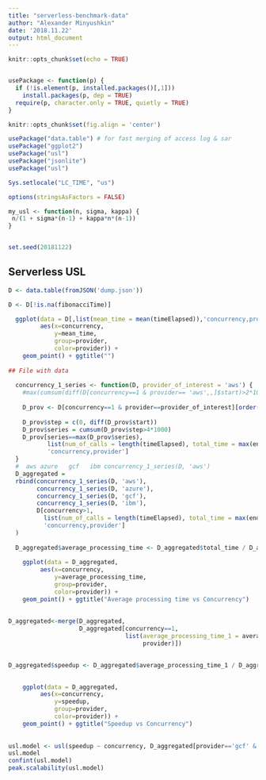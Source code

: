 ```yaml
---
title: "serverless-benchmark-data"
author: "Alexander Minyushkin"
date: '2018.11.22'
output: html_document
---
```


```r
knitr::opts_chunk$set(echo = TRUE)


usePackage <- function(p) {
  if (!is.element(p, installed.packages()[,1]))
    install.packages(p, dep = TRUE)
  require(p, character.only = TRUE, quietly = TRUE)
}

knitr::opts_chunk$set(fig.align = 'center')

usePackage("data.table") # for fast merging of access log & sar
usePackage("ggplot2")
usePackage("usl")
usePackage("jsonlite")
usePackage("usl")

Sys.setlocale("LC_TIME", "us")

options(stringsAsFactors = FALSE)

my_usl <- function(n, sigma, kappa) {
 n/(1 + sigma*(n-1) + kappa*n*(n-1)) 
}


set.seed(20181122)

```

## Serverless USL 
```r
D <- data.table(fromJSON('dump.json'))

D <- D[!is.na(fibonacciTime)]

  ggplot(data = D[,list(mean_time = mean(timeElapsed)),'concurrency,provider'], 
         aes(x=concurrency, 
             y=mean_time,
             group=provider,
             color=provider)) +
    geom_point() + ggtitle("")
  
## File with data
  
  concurrency_1_series <- function(D, provider_of_interest = 'aws') {
    #max(cumsum(diff(D[concurrency==1 & provider== 'aws',,]$start)>2*1000))
    
    D_prov <- D[concurrency==1 & provider==provider_of_interest][order(start)]
    
    D_prov$step = c(0, diff(D_prov$start))
    D_prov$series = cumsum(D_prov$step>4*1000)
    D_prov[series==max(D_prov$series),
           list(num_of_calls = length(timeElapsed), total_time = max(end) - min(start)),
           'concurrency,provider']
  }
  #  aws azure   gcf   ibm concurrency_1_series(D, 'aws')
  D_aggregated = 
  rbind(concurrency_1_series(D, 'aws'),
        concurrency_1_series(D, 'azure'),
        concurrency_1_series(D, 'gcf'),
        concurrency_1_series(D, 'ibm'),
        D[concurrency>1,
          list(num_of_calls = length(timeElapsed), total_time = max(end) - min(start)),
          'concurrency,provider']
  )
  
  D_aggregated$average_processing_time <- D_aggregated$total_time / D_aggregated$num_of_calls
  
    ggplot(data = D_aggregated, 
         aes(x=concurrency, 
             y=average_processing_time,
             group=provider,
             color=provider)) +
    geom_point() + ggtitle("Average processing time vs Concurrency")
    
    
D_aggregated<-merge(D_aggregated, 
                    D_aggregated[concurrency==1,
                                 list(average_processing_time_1 = average_processing_time, 
                                      provider)])
    

D_aggregated$speedup <- D_aggregated$average_processing_time_1 / D_aggregated$average_processing_time
    

    ggplot(data = D_aggregated, 
         aes(x=concurrency, 
             y=speedup,
             group=provider,
             color=provider)) +
    geom_point() + ggtitle("Speedup vs Concurrency")
    
  
usl.model <- usl(speedup ~ concurrency, D_aggregated[provider=='gcf' & concurrency > 1])
usl.model
confint(usl.model)
peak.scalability(usl.model)

```

